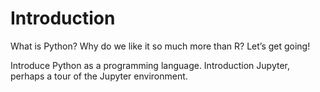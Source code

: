 # Introduction 

What is Python? Why do we like it so much more than R? Let's get going!

Introduce Python as a programming language.
Introduction Jupyter, perhaps a tour of the Jupyter environment.
